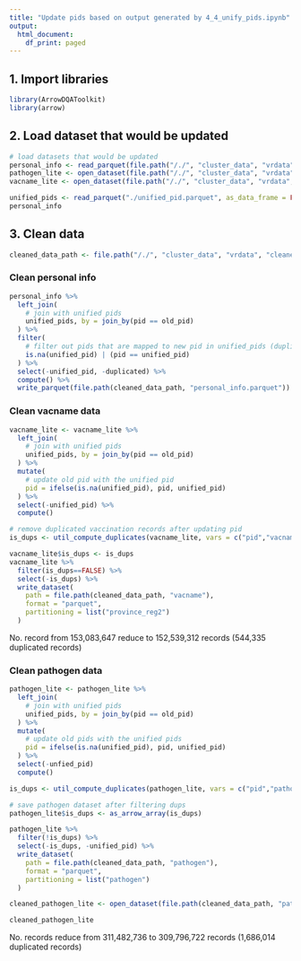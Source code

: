 ```yaml
---
title: "Update pids based on output generated by 4_4_unify_pids.ipynb"
output:
  html_document:
    df_print: paged
---
```


## 1. Import libraries
```r
library(ArrowDQAToolkit)
library(arrow)
```


## 2. Load dataset that would be updated 
```r
# load datasets that would be updated
personal_info <- read_parquet(file.path("/./", "cluster_data", "vrdata", "standardized", "personal_info.parquet"), as_data_frame = FALSE)
pathogen_lite <- open_dataset(file.path("/./", "cluster_data", "vrdata", "standardized", "pathogen_lite"))
vacname_lite <- open_dataset(file.path("/./", "cluster_data", "vrdata", "standardized", "vacname_lite"))

unified_pids <- read_parquet("./unified_pid.parquet", as_data_frame = FALSE)
personal_info
```

## 3. Clean data
```r
cleaned_data_path <- file.path("/./", "cluster_data", "vrdata", "cleaned")
```

### Clean personal info
```r
personal_info %>% 
  left_join(
    # join with unified pids
    unified_pids, by = join_by(pid == old_pid)
  ) %>% 
  filter(
    # filter out pids that are mapped to new pid in unified_pids (duplicated entities)
    is.na(unified_pid) | (pid == unified_pid)
  ) %>% 
  select(-unified_pid, -duplicated) %>% 
  compute() %>% 
  write_parquet(file.path(cleaned_data_path, "personal_info.parquet"))
```

### Clean vacname data 
```r
vacname_lite <- vacname_lite %>% 
  left_join(
    # join with unified pids
    unified_pids, by = join_by(pid == old_pid)
  ) %>% 
  mutate(
    # update old pid with the unified pid
    pid = ifelse(is.na(unified_pid), pid, unified_pid)
  ) %>% 
  select(-unified_pid) %>%
  compute()
```


```r
# remove duplicated vaccination records after updating pid
is_dups <- util_compute_duplicates(vacname_lite, vars = c("pid","vacname", "vacdate"))

vacname_lite$is_dups <- is_dups
vacname_lite %>% 
  filter(is_dups==FALSE) %>% 
  select(-is_dups) %>% 
  write_dataset(
    path = file.path(cleaned_data_path, "vacname"),
    format = "parquet",
    partitioning = list("province_reg2")
  )
```

No. record from 153,083,647 reduce to 152,539,312 records (544,335 duplicated records) 


### Clean pathogen data 
```r
pathogen_lite <- pathogen_lite %>% 
  left_join(
    # join with unified pids
    unified_pids, by = join_by(pid == old_pid)
  ) %>% 
  mutate(
    # update old pids with the unified pids
    pid = ifelse(is.na(unified_pid), pid, unified_pid)
  ) %>% 
  select(-unfied_pid)
  compute()
```

```r
is_dups <- util_compute_duplicates(pathogen_lite, vars = c("pid","pathogen", "vacdate"))

# save pathogen dataset after filtering dups
pathogen_lite$is_dups <- as_arrow_array(is_dups)

pathogen_lite %>% 
  filter(!is_dups) %>% 
  select(-is_dups, -unified_pid) %>% 
  write_dataset(
    path = file.path(cleaned_data_path, "pathogen"),
    format = "parquet",
    partitioning = list("pathogen")
  )

cleaned_pathogen_lite <- open_dataset(file.path(cleaned_data_path, "pathogen"))

cleaned_pathogen_lite
```

No. records reduce from 311,482,736 to 309,796,722 records (1,686,014 duplicated records)
